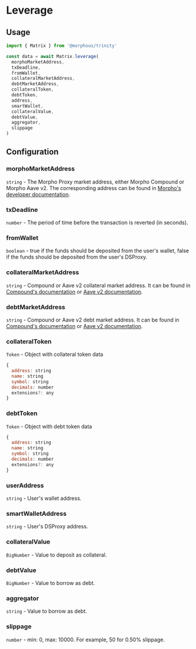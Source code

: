 # Leverage

## Usage

```js copy
import { Matrix } from '@morphous/trinity'

const data = await Matrix.leverage(
  morphoMarketAddress,
  txDeadline,
  fromWallet,
  collateralMarketAddress,
  debtMarketAddress,
  collateralToken,
  debtToken,
  address,
  smartWallet,
  collateralValue,
  debtValue,
  aggregator,
  slippage
)
```

## Configuration

### morphoMarketAddress

`string` - The Morpho Proxy market address, either Morpho Compound or Morpho Aave v2. The corresponding address can be found in [Morpho's developer documentation](https://developers.morpho.xyz/interact-with-morpho/deployments).

### txDeadline

`number` - The period of time before the transaction is reverted (in seconds).

### fromWallet

`boolean` - true if the funds should be deposited from the user's wallet, false if the funds should be deposited from the user's DSProxy.

### collateralMarketAddress

`string` - Compound or Aave v2 collateral market address. It can be found in [Compound's documentation](https://docs.compound.finance/v2/#networks) or [Aave v2 documentation](https://docs.aave.com/developers/v/2.0/deployed-contracts/deployed-contracts).

### debtMarketAddress

`string` - Compound or Aave v2 debt market address. It can be found in [Compound's documentation](https://docs.compound.finance/v2/#networks) or [Aave v2 documentation](https://docs.aave.com/developers/v/2.0/deployed-contracts/deployed-contracts).

### collateralToken

`Token` - Object with collateral token data

```js
{
  address: string
  name: string
  symbol: string
  decimals: number
  extensions?: any
}
```

### debtToken

`Token` - Object with debt token data

```js
{
  address: string
  name: string
  symbol: string
  decimals: number
  extensions?: any
}
```

### userAddress

`string` - User's wallet address.

### smartWalletAddress

`string` - User's DSProxy address.

### collateralValue

`BigNumber` - Value to deposit as collateral.

### debtValue

`BigNumber` - Value to borrow as debt.

### aggregator

`string` - Value to borrow as debt.

### slippage

`number` - min: 0, max: 10000. For example, 50 for 0.50% slippage.

